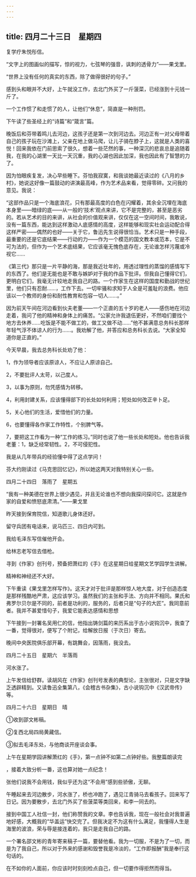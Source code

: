 ```yaml
---
---
---
```

title: 四月二十三日　星期四
---




复学疗朱悦彤信。

“文字上的图画似的描写，惊的视力，七弦琴的强音，讽刺的透骨力”——果戈里。

“世界上没有任何的真实的东西，除了做得很好的句子。”



感到头和眼并不大好，上午就没工作，去北门外买了一斤菠菜，已经涨到十元钱一斤了。

一个工作惯了和走惯了的人，让他们“休息”，简直是一种刑罚。

下午读了些圣经上的“诗篇”和“箴言”篇。

晚饭后和芬带着鸣儿去河边，这孩子还是第一次到河边去。河边正有一对父母带着自己的孩子玩在沙滩上，父亲在地上做马爬，让儿子骑在脖子上，这就是人类的喜悦！回来我依在门前思索了很久，想着一些茫然的事，一种深沉的悲哀总是追随着我，在我的心湖里一天比一天沉重，我的心湖也因此加深，我也因此有了智慧的力了。

因为怕眼疾复发，决心早些睡下。芬怕我寂寞，和我谈她最近读过的《八月的乡村》，她说这好像一篇鼓动的讲演最高峰，作为艺术品来看，觉得零碎。又问我的意见。我说：

“这部作品只是一个海底浪花，只有那最高度的白色在闪耀着，其余全沉埋在海底本身里——暗绿的底——从一般的‘技术’观点来讲，它不是完整的，甚至是恶劣的。若从艺术的目的来讲，从社会的价值观来讲，仅仅在这一空间时间，我敢说，没有一篇东西，能达到这样激动人底感情的高度，这样能够和现实社会运动配合得这样严密——偶然的也好——关于它，鲁迅先生说得很恰当。艺术只是一种手段，最重要的还是它底结果——行动的力——作为一个模范的国文教本或范本，它是不可为法的，但作为一个艺术底结果，它应该毫无愧色底存在，无论谁怎样污蔑或冷视它……

《第三代》那只是一片平静的海，那是我近壮年的，用透过理性的蒸馏的感情写下的东西了。他们是无能也是不敢与嫉妒对于我的作品下批评。但我自己懂得它们，更明白它们，我毫无计较地走我自己的路。一个作家生在这样的国度和勤战的世纪里，他们只有忍耐……，工作下去。一切牢骚和求知于人全是可羞耻的浪费。他应该以一个教师的身份和耐性教育和包容一切人……。”

因为前天午间在河边看到伙夫老董——一个正直的五十岁的老人——感伤地在河边走着，我问了他的精神和身体上的痛苦。“公家允许我退伍更好，不然咱们要找个地方去休养……吃饭是不能不做工的，做工又做不动……”他不甚满意总务科长那样年轻气浮不体谅人的行为……。我劝解了他，并答应和总务科长去说。“大家全知道你是正直的。”

今天早晨，我去总务科长处劝了他：

1，作为领导者应该原谅人，不应让人原谅自己。

2，不要批评人太苛，以己度人。

3，以事为原则，勿凭感情为转移。

4，利用封建关系，应该懂得部下的长处如何利用；短处如何改正辛卜足。

5，关心他们的生活，爱惜他们的力量。

6，也要懂得各作家工作特性，个别脾气等。

7，要把这工作看为一种“工作的练习。”同时也说了他一些长处和短处。他也告诉我老董：1，缺乏经常韧性。2，不可侵犯性。

我是从几年带兵的经验懂中得了这点学问！

芬大约刚读过《马克思回忆记》，所以她这两天对我特别关心一些。





四月二十四日　落雨了　星期五


“我有一种美德在世界上很少遇见，并且无论谁也不想向我探问探问它。这就是作家的自爱和愤怒底肃清。”——果戈里

昨天接到保育院信，知道歌儿身体还好。

留守兵团有电话来，说马匹三、四日内可到。

我给毛泽东写信催他开会。

给林志老写信去借枪。

寻到《作家》创刊号，预备把萧红的《手》在这星期日给星期文艺学园学生讲解。

精神和神经还不大好。

下午重读《果戈里怎样写作》。这天才对于批评是那样惊人地大度，对于创造态度是那样残酷地严肃，这应该学习。虽然我们的主张和手法、方向并不相同。果氏和弗罗尔贝尔是不同的，前者是功利的，服务的，后者只是“句子的大匠”。我同意前者。我并不甚爱惜句子，我爱它能表达感情和思想

下午接到一封署名吴用仁的信，他指出铸剑篇的来历系出于古小说钩沉中，我查了一番，觉得很对，便写了个附记，给解放日报（于次日）寄去。

晚间中央医院俱乐部开幕，有跳舞会，因落雨，我没去。





四月二十五日　星期六　半落雨


河水涨了。

上午发信给舒群。读胡风在《作家》创刊号发表的典型论，主张很对，只是文字缺乏透辟精到。又读鲁迅全集第八，《会稽古书杂集》，古小说钩沉中《汉武帝传》等。





四月二十六日　星期日　晴


①收到邵文彬稿。

②复西北局四局黄藏信。

③拟去毛泽东处，与他商谈开座谈会事。



上午在星期学园讲解萧红的《手》，第一点钟不如第二点钟好些。我整篇朗读完

，接着大致分析一番，这也算对她一点纪念！

张他们说我不会用钱，我似乎还为这“不会用”感到些骄傲，无聊。

午睡起来去河边散步，河水涨了，桥也冲跑了，遇见江青骑马去看孩子。回来写了日记。因为要散步，去北门外买了些菠菜等类回来，和李一同去的。

接到中国工人社信一封，他们称赞我的文章。李也告诉我，现在一般社会对我普遍地好感，大概我的“华盖运”快交完了。但我决定不为这有什么满足，我懂得人生是海里的波浪，荣与辱是接连着的，我只是走我自己的路。

一个署名邵文彬的青年寄来稿子一篇，要替他看。我为一切服，不是为了一切，而是为了我自己，所以对于外来的感谢和毁誉我是冷淡的，“工作即报酬”我是奉行这句话的。

在不如你的人面前，你应该时时刻刻检点自己，但一切要作得拒然而得当。
